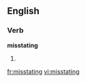 ==English==

===Verb===
'''misstating'''

# {{third-person singular of|[[misstate]]}}

[[fr:misstating]]
[[vi:misstating]]